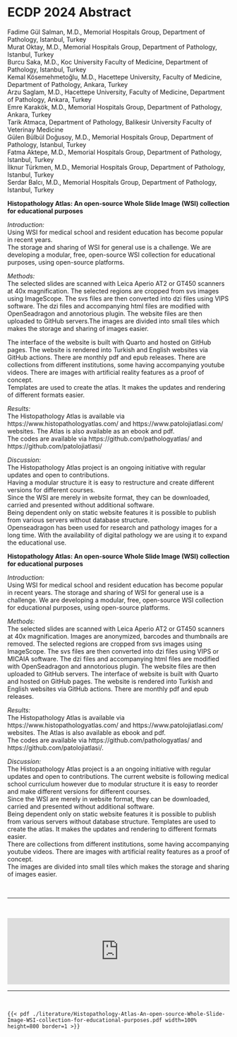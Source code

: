# ECDP 2024 Abstract  

Fadime Gül Salman, M.D., Memorial Hospitals Group, Department of Pathology, Istanbul, Turkey  
Murat Oktay, M.D., Memorial Hospitals Group, Department of Pathology, Istanbul, Turkey  
Burcu Saka, M.D., Koc University Faculty of Medicine, Department of Pathology, Istanbul, Turkey  
Kemal Kösemehmetoğlu, M.D., Hacettepe University, Faculty of Medicine, Department of Pathology, Ankara, Turkey  
Arzu Saglam, M.D., Hacettepe University, Faculty of Medicine, Department of Pathology, Ankara, Turkey  
Emre Karakök, M.D., Memorial Hospitals Group, Department of Pathology, Ankara, Turkey  
Tarik Atmaca, Department of Pathology, Balikesir University Faculty of Veterinay Medicine  
Gülen Bülbül Doğusoy, M.D., Memorial Hospitals Group, Department of Pathology, Istanbul, Turkey  
Fatma Aktepe, M.D., Memorial Hospitals Group, Department of Pathology, Istanbul, Turkey  
İlknur Türkmen, M.D., Memorial Hospitals Group, Department of Pathology, Istanbul, Turkey  
Serdar Balcı, M.D., Memorial Hospitals Group, Department of Pathology, Istanbul, Turkey  
  

**Histopathology Atlas: An open-source Whole Slide Image (WSI) collection for educational purposes**  

*Introduction:*  
Using WSI for medical school and resident education has become popular in recent years.  
The storage and sharing of WSI for general use is a challenge.
We are developing a modular, free, open-source WSI collection for educational purposes, using open-source platforms.   

*Methods:*  
The selected slides are scanned with Leica Aperio AT2 or GT450 scanners at 40x magnification. The selected regions are cropped from svs images using ImageScope. The svs files are then converted into dzi files using VIPS software. The dzi files and accompanying html files are modified with OpenSeadragon and annotorious plugin. The website files are then uploaded to GitHub servers.The images are divided into small tiles which makes the storage and sharing of images easier.  

The interface of the website is built with Quarto and hosted on GitHub pages. The website is rendered into Turkish and English websites via GitHub actions. There are monthly pdf and epub releases.
There are collections from different institutions, some having accompanying youtube videos. There are images with artificial reality features as a proof of concept.  
Templates are used to create the atlas. It makes the updates and rendering of different formats easier.  


*Results:*  
The Histopathology Atlas is available via https://www.histopathologyatlas.com/ and https://www.patolojiatlasi.com/ websites. The Atlas is also available as an ebook and pdf.  
The codes are available via https://github.com/pathologyatlas/ and https://github.com/patolojiatlasi/  

*Discussion:*  
The Histopathology Atlas project is an ongoing initiative with regular updates and open to contributions.  
Having a modular structure it is easy to restructure and create different versions for different courses.   
Since the WSI are merely in website format, they can be downloaded, carried and presented without additional software.   
Being dependent only on static website features it is possible to publish from various servers without database structure.   
Openseadragon has been used for research and pathology images for a long time. With the availability of digital pathology we are using it to expand the educational use.   


**Histopathology Atlas: An open-source Whole Slide Image (WSI) collection for educational purposes**  

*Introduction:*  
Using WSI for medical school and resident education has become popular in recent years.
The storage and sharing of WSI for general use is a challenge.
We are developing a modular, free, open-source WSI collection for educational purposes, using open-source platforms.

*Methods:*  
The selected slides are scanned with Leica Aperio AT2 or GT450 scanners at 40x magnification. Images are anonymized, barcodes and thumbnails are removed. The selected regions are cropped from svs images using ImageScope. The svs files are then converted into dzi files using VIPS or MICAIA software. The dzi files and accompanying html files are modified with OpenSeadragon and annotorious plugin. The website files are then uploaded to GitHub servers.
The interface of website is built with Quarto and hosted on GitHub pages. The website is rendered into Turkish and English websites via GitHub actions. There are monthly pdf and epub releases.  

*Results:*  
The Histopathology Atlas is available via https://www.histopathologyatlas.com/ and https://www.patolojiatlasi.com/ websites. The Atlas is also available as ebook and pdf.  
The codes are available via https://github.com/pathologyatlas/ and https://github.com/patolojiatlasi/.  

*Discussion:*  
The Histopathology Atlas project is a an ongoing initiative with regular updates and open to contributions.
The current website is following medical school curriculum however due to modular structure it is easy to reorder and make different versions for different courses.  
Since the WSI are merely in website format, they can be downloaded, carried and presented without additional software.  
Being dependent only on static website features it is possible to publish from various servers without database structure.
Templates are used to create the atlas. It makes the updates and rendering to different formats easier.  
There are collections from different institutions, some having accompanying youtube videos. There are images with artificial reality features as a proof of concept.  
The images are divided into small tiles which makes the storage and sharing of images easier.  



<br>
<hr>
<br>



<iframe src="https://docs.google.com/presentation/d/e/2PACX-1vTqMrNq7vEzZ1Y5KL26l7IvjmBTyQbzYmWYyXygliLsb4X1QRy0aUd3WsyG_Lmkn_aPVjwiQgDuljrM/embed?start=true&loop=true&delayms=3000" frameborder="0" width="100%" allowfullscreen="true" mozallowfullscreen="true" webkitallowfullscreen="true"></iframe>



<br>
<hr>
<br>





```asis

{{< pdf ./literature/Histopathology-Atlas-An-open-source-Whole-Slide-Image-WSI-collection-for-educational-purposes.pdf width=100% height=800 border=1 >}}

```
